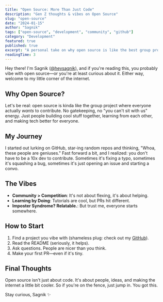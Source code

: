 ```yaml
---
title: "Open Source: More Than Just Code"
description: "Gen Z thoughts & vibes on Open Source"
slug: "open-source"
date: "2024-01-15"
author: "Sagnik"
tags: ["open-source", "development", "community", "github"]
category: "Development"
featured: true
published: true
excerpt: "A personal take on why open source is like the best group project ever - no gatekeeping, just people building cool stuff together."
readingTime: 3
---
```


Hey there! I'm Sagnik ([@heysagnik](https://github.com/heysagnik)), and if you're reading this, you probably vibe with open source—or you're at least curious about it. Either way, welcome to my little corner of the internet.

## Why Open Source?

Let's be real: open source is kinda like the group project where everyone actually *wants* to contribute. No gatekeeping, no "you can't sit with us" energy. Just people building cool stuff together, learning from each other, and making tech better for everyone.

## My Journey

I started out lurking on GitHub, star-ing random repos and thinking, "Whoa, these people are geniuses." Fast forward a bit, and I realized: you don't have to be a 10x dev to contribute. Sometimes it's fixing a typo, sometimes it's squashing a bug, sometimes it's just opening an issue and starting a convo.

## The Vibes

- **Community > Competition**: It's not about flexing, it's about helping.
- **Learning by Doing**: Tutorials are cool, but PRs hit different.
- **Imposter Syndrome? Relatable.**: But trust me, everyone starts somewhere.

## How to Start

1. Find a project you vibe with (shameless plug: check out my [GitHub](https://github.com/heysagnik)).
2. Read the README (seriously, it helps).
3. Ask questions. People are nicer than you think.
4. Make your first PR—even if it's tiny.

## Final Thoughts

Open source isn't just about code. It's about people, ideas, and making the internet a little bit cooler. So if you're on the fence, just jump in. You got this.

Stay curious,
Sagnik ✨